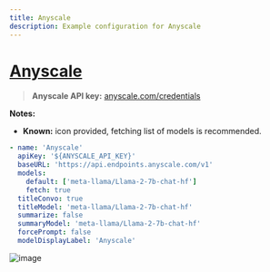 ```yaml
---
title: Anyscale
description: Example configuration for Anyscale
---
```


# [Anyscale](https://app.endpoints.anyscale.com/)

> **Anyscale API key:** [anyscale.com/credentials](https://app.endpoints.anyscale.com/credentials)

**Notes:**

- **Known:** icon provided, fetching list of models is recommended.

```yaml filename="librechat.yaml"
- name: 'Anyscale'
  apiKey: '${ANYSCALE_API_KEY}'
  baseURL: 'https://api.endpoints.anyscale.com/v1'
  models:
    default: ['meta-llama/Llama-2-7b-chat-hf']
    fetch: true
  titleConvo: true
  titleModel: 'meta-llama/Llama-2-7b-chat-hf'
  summarize: false
  summaryModel: 'meta-llama/Llama-2-7b-chat-hf'
  forcePrompt: false
  modelDisplayLabel: 'Anyscale'
```

![image](https://github.com/danny-avila/LibreChat/assets/32828263/9f2d8ad9-3f49-4fe3-a3ed-c85994c1c85f)
